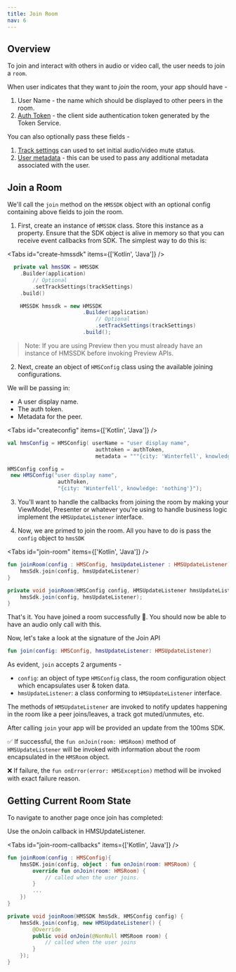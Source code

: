 ---
title: Join Room
nav: 6
---

## Overview

To join and interact with others in audio or video call, the user needs to join a `room`.

When user indicates that they want to _join_ the room, your app should have -

1. User Name - the name which should be displayed to other peers in the room.
2. [Auth Token](../guides/token) - the client side authentication token generated by the Token Service.

You can also optionally pass these fields -

1. [Track settings](../advanced-features/track-settings) can used to set initial audio/video mute status.
2. [User metadata](../advanced-features/peer-metadata-update) - this can be used to pass any additional metadata associated with the user.

## Join a Room

We'll call the `join` method on the `HMSSDK` object with an optional config containing above fields to join the room.

1. First, create an instance of `HMSSDK` class. Store this instance as a property. Ensure that the SDK object is alive in memory so that you can receive event callbacks from SDK. The simplest way to do this is:

<Tabs id="create-hmssdk" items={['Kotlin', 'Java']} />

<Tab id='create-hmssdk-0'>

```kotlin
  private val hmsSDK = HMSSDK
    .Builder(application)
        // Optional
        .setTrackSettings(trackSettings)
    .build()
```

</Tab>

<Tab id='create-hmssdk-1'>

```java
    HMSSDK hmssdk = new HMSSDK
                        .Builder(application)
                            // Optional
                            .setTrackSettings(trackSettings)
                        .build();

```

</Tab>

> Note: If you are using Preview then you must already have an instance of HMSSDK before invoking Preview APIs.

2. Next, create an object of `HMSConfig` class using the available joining configurations.

We will be passing in:

-   A user display name.
-   The auth token.
-   Metadata for the peer.

<Tabs id="createconfig" items={['Kotlin', 'Java']} />

<Tab id="createconfig-0">

```kotlin
val hmsConfig = HMSConfig( userName = "user display name",
                            authtoken = authToken,
                            metadata = """{city: 'Winterfell', knowledge: 'nothing'}""")
```

</Tab>

<Tab id="createconfig-1">

```java
HMSConfig config =
 new HMSConfig("user display name",
                authToken,
                "{city: 'Winterfell', knowledge: 'nothing'}");
```

</Tab>

3. You'll want to handle the callbacks from joining the room by making your ViewModel, Presenter or whatever you're using to handle business logic implement the `HMSUpdateListener` interface.

4. Now, we are primed to join the room. All you have to do is pass the `config` object to `hmsSDK`

<Tabs id="join-room" items={['Kotlin', 'Java']} />

<Tab id="join-room-0">

```kotlin
fun joinRoom(config : HMSConfig, hmsUpdateListener : HMSUpdateListener){
    hmsSdk.join(config, hmsUpdateListener)
}
```

</Tab>

<Tab id='join-room-1'>

```java
private void joinRoom(HMSConfig config, HMSUpdateListener hmsUpdateListener ) {
    hmsSdk.join(config, hmsUpdateListener);
}
```

</Tab>

That's it. You have joined a room successfully 🥳. You should now be able to have an audio only call with this.

Now, let's take a look at the signature of the Join API

```kotlin
fun join(config: HMSConfig, hmsUpdateListener: HMSUpdateListener)
```

As evident, `join` accepts 2 arguments -

-   `config`: an object of type `HMSConfig` class, the room configuration object which encapsulates user & token data.
-   `hmsUpdateListener`: a class conforming to `HMSUpdateListener` interface.

The methods of `HMSUpdateListener` are invoked to notify updates happening in the room like a peer joins/leaves, a track got muted/unmutes, etc.

After calling `join` your app will be provided an update from the 100ms SDK.

✅ If successful, the `fun onJoin(room: HMSRoom)` method of `HMSUpdateListener` will be invoked with information about the room encapsulated in the `HMSRoom` object.

❌ If failure, the `fun onError(error: HMSException)` method will be invoked with exact failure reason.

## Getting Current Room State

To navigate to another page once join has completed:

Use the onJoin callback in HMSUpdateListener.

<Tabs id="join-room-callbacks" items={['Kotlin', 'Java']} />

<Tab id="join-room-callbacks-0">

```kotlin
fun joinRoom(config : HMSConfig){
    hmsSDK.join(config, object : fun onJoin(room: HMSRoom) {
        override fun onJoin(room: HMSRoom) {
            // called when the user joins.
        }
        ...
    })
}
```

</Tab>

<Tab id="join-room-callbacks-1">

```java
private void joinRoom(HMSSDK hmsSdk, HMSConfig config) {
    hmsSdk.join(config, new HMSUpdateListener() {
        @Override
        public void onJoin(@NonNull HMSRoom room) {
            // called when the user joins
        }
    });
}
```

</Tab>

